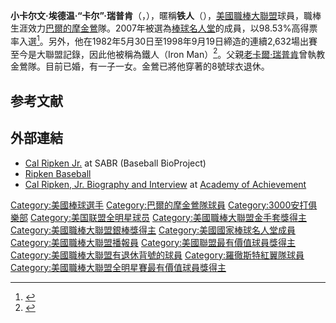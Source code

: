 {{Infobox MLB retired
|name=小卡爾·瑞普肯
|native_name=Cal Ripken, Jr.
|image=Cal Ripken Jr. in 1993.jpg
|width=256
|position=[[游击手|游击手]] / [[三垒手|三垒手]]
|bats=右
|throws=右
| birthdate={{birth date and age|1960|8|24}}<br>[[马里兰州|马里兰州]][[哈佛格雷斯|哈佛格雷斯]]
| deathdate= 
| debutdate= 8月10日
|debutyear=1981年
| debutteam= [[巴爾的摩金鶯|巴爾的摩金鶯]]
| debutopponent= [[堪薩斯城皇家|堪薩斯城皇家]]
|finaldate=10月6日
|finalyear=2001年
|finalteam=[[巴爾的摩金鶯|巴爾的摩金鶯]]
|stat1label=[[打击率|打击率]]
|stat1value=.276
|stat2label=[[安打|安打]]
|stat2value=3,184
|stat3label=[[全垒打|全垒打]]
|stat3value=431
| teams=<nowiki></nowiki>
* [[巴爾的摩金鶯|巴爾的摩金鶯]]（1981年—2001年）
| highlights=<nowiki></nowiki>
* 19次[[美國職棒大聯盟明星賽|全明星賽]]登場（1983年－1999年、2001年）
* 2次[[美国职棒大联盟明星赛最有价值球员奖|明星賽最有價值球員]]（1991年、2001年）
* [[美國職棒大聯盟年度最佳新人奖|美國聯盟年度最佳新人]]（1982年）
* 2次[[美國職棒大聯盟最有價值球員奖|美國聯盟最有價值球員]]（1983年、1991年）
* 2次[[美国职棒大联盟金手套奖|美國聯盟金手套獎]]（1991年－1992年）
* 8次[[美国职棒大联盟银棒奖|美國聯盟銀棒獎]]（1983年－1986年、1989年、1991年、1993年－1994年）
* 連續出賽記錄（2632場）
* [[美國職棒大聯盟世紀球隊|美國職棒大聯盟世紀球隊]]
* 1991年全壘打大賽冠軍
|hofdate=2007年
|hofvote=98.53%
}}

'''小卡尔文·埃德温·“卡尔”·瑞普肯'''（{{lang-en|'''Calvin Edwin "Cal" Ripken, Jr.'''}}，{{Bd|1960年|8月24日}}），暱稱'''铁人'''（{{lang|en|'''The Iron Man'''}}），[[美國|美國]][[MLB|職棒大聯盟]]球員，職棒生涯效力[[巴爾的摩金鶯|巴爾的摩金鶯]]隊。2007年被選為[[棒球名人堂|棒球名人堂]]的成員，以98.53%高得票率入選<ref>{{cite news|work=[[Associated_Press|Associated Press]]|publisher=[[ESPN.com|ESPN.com]]|title=McGwire, Gwynn, Ripken headline first-timers on ballot|url=http://sports.espn.go.com/mlb/news/story?id=2677322|date=November 28, 2006|accessdate=2007-07-30|archive-date=2016-02-04|archive-url=https://web.archive.org/web/20160204005859/http://sports.espn.go.com/mlb/news/story?id=2677322|dead-url=no}}</ref>。另外，他在1982年5月30日至1998年9月19日締造的連續2,632場出賽至今是大聯盟記錄，因此他被稱為鐵人（Iron Man）<ref>{{cite news|first=Christine|last=Destefano|title=Ripken is baseball's new Ironman|url=http://www.mlb.com/news/article.jsp?ymd=20020808&content_id=99338&vkey=news_mlb&fext=.jsp&c_id=null|publisher=MLB.com|date=August 8, 2002|accessdate=2007-07-30|archive-date=2008-05-11|archive-url=https://web.archive.org/web/20080511205210/http://www.mlb.com/news/article.jsp?ymd=20020808&content_id=99338&vkey=news_mlb&fext=.jsp&c_id=null|dead-url=yes}}</ref>。父親[[老卡爾·瑞普肯|老卡爾·瑞普肯]]曾執教金鶯隊。目前已婚，有一子一女。金鶯已將他穿著的8號球衣退休。

== 参考文献 ==
{{Reflist|}}

== 外部連結 ==
{{commons category|Cal Ripken, Jr.|Cal Ripken Jr.}}
{{wikiquote}}
{{Baseballstats|mlb=121222|espn=789|br=r/ripkeca01|fangraphs=1010978|brm=ripken001cal|retro=R/Pripkc001}}
*[https://sabr.org/bioproj/person/8bfeadd2 Cal Ripken Jr.] {{Wayback|url=https://sabr.org/bioproj/person/8bfeadd2 |date=20200511015815 }} at SABR (Baseball BioProject)
*[http://www.ripkenbaseball.com/ Ripken Baseball] {{Wayback|url=http://www.ripkenbaseball.com/ |date=20201230175647 }}
*[https://achievement.org/achiever/cal-ripken-jr/ Cal Ripken, Jr. Biography and Interview] {{Wayback|url=https://achievement.org/achiever/cal-ripken-jr/ |date=20210119221305 }} at [[Academy_of_Achievement|Academy of Achievement]]

{{ESPY最佳男运动员}}
{{美联社年度最佳男运动员}}
{{运动画刊年度最佳体育人物}}
{{巴爾的摩金鶯隊退休號碼}}
{{1983年世界大賽冠軍巴爾的摩金鶯隊名單}}
{{美國職棒大聯盟世紀球隊}}
{{Home Run Derby champions}}
{{Lou Gehrig Memorial Award}}
{{Roberto Clemente Award}}
{{3000 hit club}}
{{AL MVPs}}
{{Major League Baseball All-Star Game MVPs}}
{{美國棒球名人堂成員}}

{{Authority control}}
{{DEFAULTSORT:Ripken Jr., Cal}}
[[Category:美國棒球選手|Category:美國棒球選手]]
[[Category:巴爾的摩金鶯隊球員|Category:巴爾的摩金鶯隊球員]]
[[Category:3000安打俱樂部|Category:3000安打俱樂部]]
[[Category:美国联盟全明星球员|Category:美国联盟全明星球员]]
[[Category:美國職棒大聯盟金手套獎得主|Category:美國職棒大聯盟金手套獎得主]]
[[Category:美國職棒大聯盟銀棒獎得主|Category:美國職棒大聯盟銀棒獎得主]]
[[Category:美國國家棒球名人堂成員|Category:美國國家棒球名人堂成員]]
[[Category:美國職棒大聯盟播報員|Category:美國職棒大聯盟播報員]]
[[Category:美國聯盟最有價值球員獎得主|Category:美國聯盟最有價值球員獎得主]]
[[Category:美國職棒大聯盟有退休背號的球員|Category:美國職棒大聯盟有退休背號的球員]]
[[Category:羅徹斯特紅翼隊球員|Category:羅徹斯特紅翼隊球員]]
[[Category:美國職棒大聯盟全明星賽最有價值球員獎得主|Category:美國職棒大聯盟全明星賽最有價值球員獎得主]]